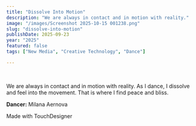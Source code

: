 ```yaml
---
title: "Dissolve Into Motion"
description: "We are always in contact and in motion with reality."
image: "/images/Screenshot 2025-10-15 001238.png"
slug: "dissolve-into-motion"
publishDate: 2025-09-23
year: "2025"
featured: false
tags: ["New Media", "Creative Technology", "Dance"]

---
```



<YouTube id="aOtv1DO002A" />

<br />

We are always in contact and in motion with reality. As I dance, I dissolve and feel into the movement. That is where I find peace and bliss.

**Dancer:** Milana Aernova

Made with TouchDesigner